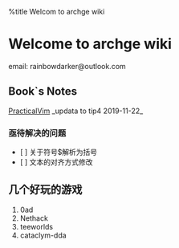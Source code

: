 %title Welcom to archge wiki

= Welcome to archge wiki =
email: rainbowdarker@outlook.com


== Book`s Notes ==
[[PracticalVim]] _updata to tip4 2019-11-22_

=== 亟待解决的问题 ===
* [ ] 关于符号$解析为括号 
* [ ] 文本的对齐方式修改


== 几个好玩的游戏 ==
# 0ad 
# Nethack
# teeworlds
# cataclym-dda

